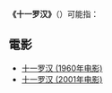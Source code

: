 '''《十一罗汉》'''（{{lang-en|'''''Ocean's Eleven'''''}}）可能指： 
== 電影 ==
* [[十一罗汉_(1960年电影)|十一罗汉 (1960年电影)]]
* [[十一罗汉_(2001年电影)|十一罗汉 (2001年电影)]]
{{disambig|Cat=四字作品消歧义}}
